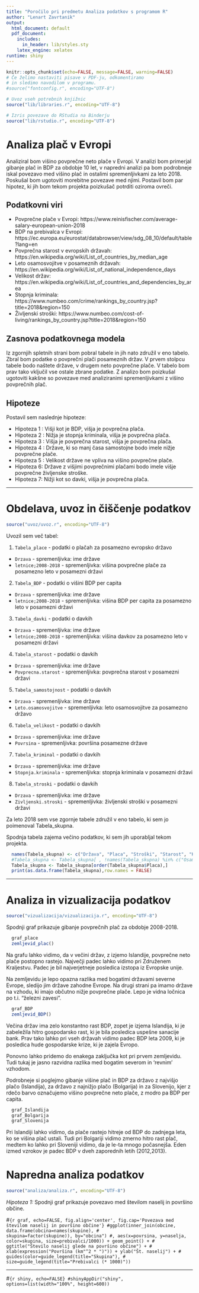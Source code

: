 ---
title: "Poročilo pri predmetu Analiza podatkov s programom R"
author: "Lenart Zavrtanik"
output:
  html_document: default
  pdf_document:
    includes:
      in_header: lib/styles.sty
    latex_engine: xelatex
runtime: shiny
---

```{r setup, echo=FALSE, results='hide', message=FALSE, warning=FALSE}
knitr::opts_chunk$set(echo=FALSE, message=FALSE, warning=FALSE)
# Če želimo nastaviti pisave v PDF-ju, odkomentiramo
# in sledimo navodilom v programu.
#source("fontconfig.r", encoding="UTF-8")

# Uvoz vseh potrebnih knjižnic
source("lib/libraries.r", encoding="UTF-8")
```

```{r rstudio, echo=FALSE, results='asis'}
# Izris povezave do RStudia na Binderju
source("lib/rstudio.r", encoding="UTF-8")
```

# Analiza plač v Evropi

Analiziral bom višino povprečne neto plače v Evropi.
V analizi bom primerjal gibanje plač in BDP za obdobje 10 let, v napredni analizi pa bom podrobneje iskal povezavo med višino plač in ostalimi spremenljivkami za leto 2018. Poskušal bom ugotoviti morebitne povezave med njimi. Postavil bom par hipotez, ki jih bom tekom projekta poizkušač potrditi oziroma ovreči.

## Podatkovni viri

* Povprečne plače v Evropi: https://www.reinisfischer.com/average-salary-european-union-2018
* BDP na prebivalca v Evropi: https://ec.europa.eu/eurostat/databrowser/view/sdg_08_10/default/table?lang=en
* Povprečna starost v evropskih državah: https://en.wikipedia.org/wiki/List_of_countries_by_median_age
* Leto osamosvojitve v posameznih državah: https://en.wikipedia.org/wiki/List_of_national_independence_days
* Velikost držav: https://en.wikipedia.org/wiki/List_of_countries_and_dependencies_by_area
* Stopnja kriminala: https://www.numbeo.com/crime/rankings_by_country.jsp?title=2018&region=150
* Življenski stroški: https://www.numbeo.com/cost-of-living/rankings_by_country.jsp?title=2018&region=150

## Zasnova podatkovnega modela

Iz zgornjih spletnih strani bom pobral tabele in jih nato združil v eno tabelo. Zbral bom podatke o povprečni plači posameznih držav. V prvem stolpcu tabele bodo naštete države, v drugem neto povprečne plače. V tabelo bom prav tako vključil vse ostale zbrane podatke. Z analizo bom poizkušal ugotoviti kakšne so povezave med analiziranimi spremenljivkami z višino povprečnih plač.

## Hipoteze
Postavil sem naslednje hipoteze:

* Hipoteza 1 : Višji kot je BDP, višja je povprečna plača. 
* Hipoteza 2 : Nižja je stopnja kriminala, višja je povprečna plača.
* Hipoteza 3 : Višja je povprečna starost, višja je povprečna plača.   
* Hipoteza 4 : Države, ki so manj časa samostojne bodo imele nižje povprečne plače.
* Hipoteza 5 : Velikost države ne vpliva na višino povprečne plače.
* Hipoteza 6:  Države z višjimi povprečnimi plačami bodo imele višje povprečne življenske stroške.
* Hipoteza 7:  Nižji kot so davki, višja je povprečna plača.

***

# Obdelava, uvoz in čiščenje podatkov

```{r uvoz, echo=FALSE, message=FALSE}
source("uvoz/uvoz.r", encoding="UTF-8")
```

Uvozil sem več tabel:

1. `Tabela_place` - podatki o plačah za posamezno evropsko državo
  - `Drzava` - spremenljivka: ime države
  - `letnice;2008-2018` - spremenljivka: višina povprečne plače za posamezno leto v posamezni državi

2. `Tabela_BDP` - podatki o višini BDP per capita
  - `Drzava` - spremenljivka: ime države
  - `letnice;2008-2018` - spremenljivka: višina BDP per capita za posamezno leto v posamezni državi

3. `Tabela_davki` - podatki o davkih
  - `Drzava` - spremenljivka: ime države
  - `letnice;2008-2018` - spremenljivka: višina davkov za posamezno leto v posamezni državi
  
4. `Tabela_starost` - podatki o davkih
  - `Drzava` - spremenljivka: ime države
  - `Povprecna.starost` - spremenljivka: povprečna starost v posamezni državi
  
5. `Tabela_samostojnost` - podatki o davkih
  - `Drzava` - spremenljivka: ime države
  - `Leto.osamosvojitve` - spremenljivka: leto osamosvojitve za posamezno državo
  
6. `Tabela_velikost` - podatki o davkih
  - `Drzava` - spremenljivka: ime države
  - `Povrsina` - spremenljivka: površina posamezne države
  
7. `Tabela_kriminal` - podatki o davkih
  - `Drzava` - spremenljivka: ime države
  - `Stopnja.kriminala` - spremenljivka: stopnja kriminala v posamezni državi
  
8. `Tabela_stroski` - podatki o davkih
  - `Drzava` - spremenljivka: ime države
  - `Zivljenski.stroski` - spremenljivka: življenski stroški v posamezni državi

Za leto 2018 sem vse zgornje tabele združil v eno tabelo, ki sem jo poimenoval Tabela_skupna.

Spodnja tabela zajema večino podatkov, ki sem jih uporabljal tekom projekta.

```{r, echo=FALSE, message=FALSE}
  names(Tabela_skupna) <- c("Država", "Placa", "Stroški", "Starost", "Kriminal", "Neodv.", "BDP", "Povrsina", "Davki")
  #Tabela_skupna <- Tabela_skupna[ , !names(Tabela_skupna) %in% c("Osamosvojitev")] #odstranimo en stolpec, da vrne lepo tabelo
  Tabela_skupna <- Tabela_skupna[order(Tabela_skupna$Placa),]
  print(as.data.frame(Tabela_skupna),row.names = FALSE)
```


***

# Analiza in vizualizacija podatkov

```{r vizualizacija, echo=FALSE, message=FALSE, warning=FALSE, results='hide'}
source("vizualizacija/vizualizacija.r", encoding="UTF-8")
```

Spodnji graf prikazuje gibanje povprečnih plač za obdobje 2008-2018.

```{r, echo=FALSE}
  graf_place
  zemljevid_plac()
```

Na grafu lahko vidimo, da v večini držav, z izjemo Islandije, povprečne neto plače postopno rastejo. Največji padec lahko vidimo pri Združenem Kraljestvu. Padec je bil najverjetneje posledica izstopa iz Evropske unije.

Na zemljevidu je lepo opazna razlika med bogatimi državami severne Evrope, sledijo jim države zahodne Evrope. Na drugi strani pa imamo države na vzhodu, ki imajo občutno nižje povprečne plače. Lepo je vidna ločnica po t.i. "železni zavesi".

```{r, echo=FALSE}
  graf_BDP
  zemljevid_BDP()
```

Večina držav ima zelo konstantno rast BDP, zopet je izjema Islandija, ki je zabeležila hitro gospodarsko rast, ki je bila posledica uspešne sanacije bank. Prav tako lahko pri vseh državah vidimo padec BDP leta 2009, ki je posledica hude gospodarske krize, ki je zajela Evropo.

Ponovno lahko pridemo do enakega zaključka kot pri prvem zemljevidu. Tudi tukaj je jasno razvidna razlika med bogatim severom in 'revnim' vzhodom.


Podrobneje si poglejmo gibanje višine plač in BDP za državo z najvišjo plačo (Islandija), za državo z najnižjo plačo (Bolgarija) in za Slovenijo, kjer z rdečo barvo označujemo višino povprečne neto plače, z modro pa BDP per capita.

```{r, echo=FALSE}
  graf_Islandija
  graf_Bolgarija
  graf_Slovenija
```


Pri Islandiji lahko vidimo, da plače rastejo hitreje od BDP do zadnjega leta, ko se višina plač ustali. Tudi pri Bolgariji vidimo zmerno hitro rast plač, medtem ko lahko pri Sloveniji vidimo, da je le-ta mnogo počasnejša. Eden izmed vzrokov je padec BDP v dveh zaporednih letih (2012,2013).


# Napredna analiza podatkov

```{r analiza, echo=FALSE, message=FALSE}
source("analiza/analiza.r", encoding="UTF-8")
```

*Hipoteza 1:*
Spodnji graf prikazuje povezavo med številom naselij in površino občine.

#```{r graf, echo=FALSE, fig.align='center', fig.cap='Povezava med številom naselij in površino občine'}
#ggplot(inner_join(obcine, data.frame(obcina=names(skupine),
#                                     skupina=factor(skupine)), by="obcina")
#, aes(x=povrsina, y=naselja, color=skupina, size=prebivalci/1000)) + geom_point() +
#  ggtitle("Število naselij glede na površino občine") +
#  xlab(expression("Površina (km"^2 * ")")) + ylab("Št. naselij") +
#  guides(color=guide_legend(title="Skupina"),
#         size=guide_legend(title="Prebivalci (* 1000)"))
```

***

#```{r shiny, echo=FALSE}
#shinyAppDir("shiny", options=list(width="100%", height=600))
```
